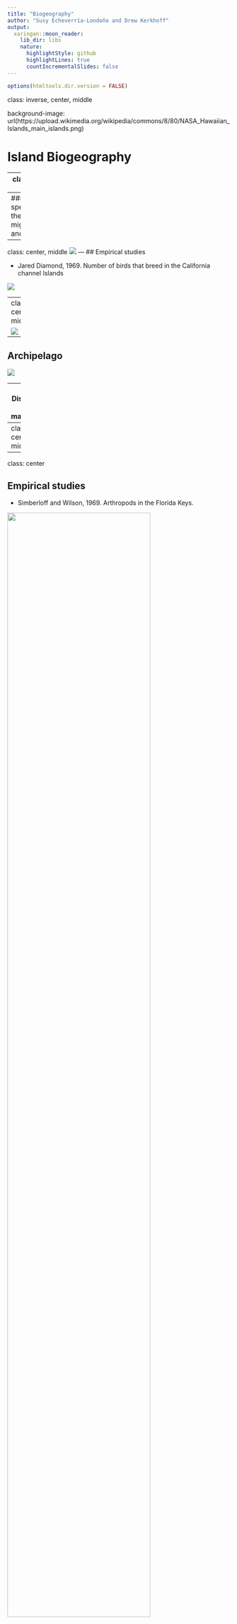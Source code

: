 ```yaml
---
title: "Biogeography"
author: "Susy Echeverría-Londoño and Drew Kerkhoff"
output:
  xaringan::moon_reader:
    lib_dir: libs
    nature:
      highlightStyle: github
      highlightLines: true
      countIncrementalSlides: false
---
```


```r
options(htmltools.dir.version = FALSE)
```

class: inverse, center, middle

background-image: url(https://upload.wikimedia.org/wikipedia/commons/8/80/NASA_Hawaiian_Islands_main_islands.png)

# Island Biogeography

---
class: center, middle
![](https://press.princeton.edu/sites/default/files/styles/large/public/covers/9780691088365_0.png?itok=wjdA6m9X)

---
### Number of species as function of the rate of migration/colonization and extinction

---
class: center, middle
![](http://chegg-html-solutions.s3.amazonaws.com/9780321507433/5456-21-11RQP-i1.png)
---
## Empirical studies

- Jared Diamond, 1969. Number of birds that breed in the California channel Islands

![](https://www.motherjones.com/wp-content/uploads/diamond_cropped_lightened.jpg?w=990)

---
class: center, middle

![](http://3.bp.blogspot.com/-wQ2qjEYUWyY/T3k8BtconwI/AAAAAAAAAm4/YVB7EoZigIY/s1600/Diamond+data+on+map.jpg)

---

## Archipelago

![](https://www.worldatlas.com/r/w728-h425-c728x425/upload/86/de/b2/shutterstock-340754708.jpg)

---
## Distance to mainland

![](https://upload.wikimedia.org/wikipedia/commons/a/a9/Insular_Biogeography_%28Distance%29.png)

---
class: center, middle
![](http://chegg-html-solutions.s3.amazonaws.com/9780321507433/5456-21-11RQP-i1.png)

---
class: center

## Empirical studies

- Simberloff and Wilson, 1969. Arthropods in the Florida Keys. 

<img src="./figs/Simb_Wilson.png" style="width: 80%"/>

---
class: center

![](http://images.slideplayer.com/16/5035245/slides/slide_3.jpg)


---

![](http://www.macmillanhighered.com/BrainHoney/Resource/6716/digital_first_content/trunk/test/hillis2e/asset/img_ch44/c44_fig12.jpg)

---
## Area

![](https://upload.wikimedia.org/wikipedia/commons/6/6b/Insular_Biogeography_%28Size%29.png)

---

![](http://images.slideplayer.com/32/9963310/slides/slide_7.jpg)

---
class: center, middle

![](http://www.biodiverseperspectives.com/wp-content/uploads/2014/04/Slide1.jpg)

Source: http://www.biodiverseperspectives.com/

---
# Why is this important? 

![](http://hosho.ees.hokudai.ac.jp/~tsuyu/top/dct/stt/isl_01.png)

---
![](http://www.tiredearth.com/sites/default/files/ForestFragments.jpg)
---

---
class: center

*Paper discussion*

<img src="./figs/Div_analyses.png" style="width: 40%"/>
---